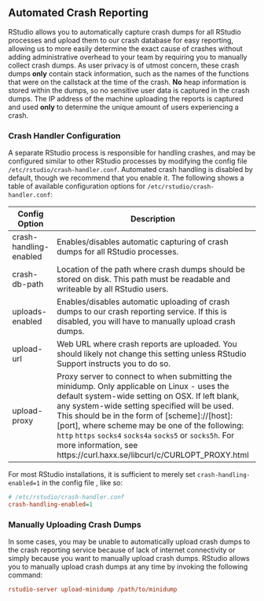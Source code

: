 ## Automated Crash Reporting

RStudio allows you to automatically capture crash dumps for all RStudio processes and upload them to our crash database for easy reporting, allowing us to more easily determine the exact cause of crashes without adding administrative overhead to your team by requiring you to manually collect crash dumps. As user privacy is of utmost concern, these crash dumps **only** contain stack information, such as the names of the functions that were on the callstack at the time of the crash. **No** heap information is stored within the dumps, so no sensitive user data is captured in the crash dumps. The IP address of the machine uploading the reports is captured and used **only** to determine the unique amount of users experiencing a crash.

### Crash Handler Configuration

A separate RStudio process is responsible for handling crashes, and may be configured similar to other RStudio processes by modifying the config file `/etc/rstudio/crash-handler.conf`. Automated crash handling is disabled by default, though we recommend that you enable it. The following shows a table of available configuration options for `/etc/rstudio/crash-handler.conf`:

Config Option | Description | Required (Y/N) | Default Value
------------------------ | -------------------------------------------------------------------------------------------------- | ------------ | -------------------------
crash-handling-enabled | Enables/disables automatic capturing of crash dumps for all RStudio processes. | **N** | 0 (disabled)
crash-db-path | Location of the path where crash dumps should be stored on disk. This path must be readable and writeable by all RStudio users. | **N** | /tmp/crashpad_database
uploads-enabled | Enables/disables automatic uploading of crash dumps to our crash reporting service. If this is disabled, you will have to manually upload crash dumps. | **N** | 1 (enabled)
upload-url | Web URL where crash reports are uploaded. You should likely not change this setting unless RStudio Support instructs you to do so. | **N** |
upload-proxy | Proxy server to connect to when submitting the minidump. Only applicable on Linux - uses the default system-wide setting on OSX. If left blank, any system-wide setting specified will be used. This should be in the form of [scheme]://[host]:[port], where scheme may be one of the following: `http` `https` `socks4` `socks4a` `socks5` or `socks5h`. For more information, see https://curl.haxx.se/libcurl/c/CURLOPT_PROXY.html | **N** | 

For most RStudio installations, it is sufficient to merely set `crash-handling-enabled=1` in the config file , like so:

```ini
# /etc/rstudio/crash-handler.conf
crash-handling-enabled=1
```

### Manually Uploading Crash Dumps

In some cases, you may be unable to automatically upload crash dumps to the crash reporting service because of lack of internet connectivity or simply because you want to manually upload crash dumps. RStudio allows you to manually upload crash dumps at any time by invoking the following command:

```ini
rstudio-server upload-minidump /path/to/minidump
```

